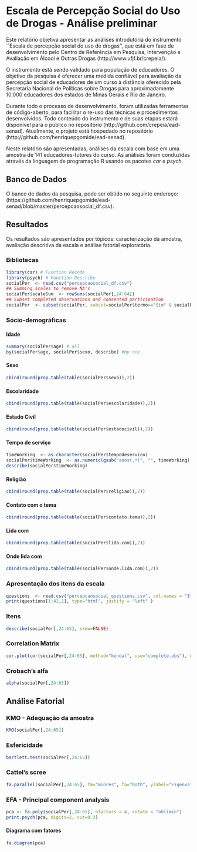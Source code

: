 Escala de Percepção Social do Uso de Drogas - Análise preliminar
========================================================

Este relatório objetiva apresentar as análises introdutória do instrumento ``Escala de percepção social do uso de drogas'', que está em fase de desenvolvimento pelo Centro de Referência em Pesquisa, Intervenção e Avaliação em Álcool e Outras Drogas (http://www.ufjf.br/crepeia/).

O instrumento está sendo validado para população de educadores. O objetivo da pesquisa é oferecer uma medida confiável para avaliação da percepção social de educadores de um curso à distância oferecido pela Secretaria Nacional de Políticas sobre Drogas para aproximadamente 10.000 educadores dos estados de Minas Gerais e Rio de Janeiro.

Durante todo o processo de desenvolvimento, foram utilizadas ferramentas de código-aberto, para facilitar o re-uso das técnicas e procedimentos desenvolvidos. Todo conteúdo do instrumento e de suas etapas estará disponível para o público no repositório (http://github.com/crepeia/ead-senad). Atualmente, o projeto está hospedado no repositório (http://github.com/henriquepgomide/ead-senad). 

Neste relatório são apresentadas, análises da escala com base em uma amostra de 141 educadores-tutores do curso. As análises foram conduzidas através da linguagem de programação R usando os pacotes *car* e *psych*. 

Banco de Dados
-------------------------

O banco de dados da pesquisa, pode ser obtido no seguinte endereço: (https://github.com/henriquepgomide/ead-senad/blob/master/percepcaosocial_df.csv).

Resultados
-------------------------

Os resultados são apresentados por tópicos: caracterização da amostra, avaliação descritiva da escala e análise fatorial exploratória.


### Bibliotecas
```r
library(car) # Function Recode
library(psych) # Function Describe
socialPer  <- read.csv("percepcaosocial_df.csv")
## Summing scales to remove NA's
socialPer$scaleSum  <- rowSums(socialPer[,24:64])
## Subset completed observations and consented participation
socialPer  <- subset(socialPer, subset=socialPer$termo=="Sim" & socialPer$estado=="Finalizadas" & !is.na(socialPer$scaleSum))
```

### Sócio-demográficas

#### Idade
```r
summary(socialPer$age) # all
by(socialPer$age, socialPer$sexo, describe) #by sex
```

#### Sexo
```r
cbind(round(prop.table(table(socialPer$sexo)),2))
```

#### Escolaridade
```r
cbind(round(prop.table(table(socialPer$escolaridade)),2))
```

#### Estado Civil
```r
cbind(round(prop.table(table(socialPer$estadocivil)),2))
```

#### Tempo de serviço
```r
timeWorking  <- as.character(socialPer$tempodeservico)
socialPer$timeWorking  <- as.numeric(gsub("anos(.*)", "", timeWorking)) 
describe(socialPer$timeWorking)
```

#### Religião
```r
cbind(round(prop.table(table(socialPer$religiao)),2)) 
```

#### Contato com o tema
```r
cbind(round(prop.table(table(socialPer$contato.tema)),2))  
```

#### Lida com
```r
cbind(round(prop.table(table(socialPer$lida.com)),2)) 
```

#### Onde lida com
```r
cbind(round(prop.table(table(socialPer$onde.lida.com)),2))
```


### Apresentação dos itens da escala 

```r
questions  <- read.csv("percepcaosocial_questions.csv", col.names = "Itens", header=FALSE)
print(questions[1:42,1], type="html", justify = "left" )
```

### Itens

```r
describe(socialPer[,24:65], skew=FALSE)
```


### Correlation Matrix
```r
cor.plot(cor(socialPer[,24:65], method="kendal", use="complete.obs"), numbers= TRUE)
```


### Crobach's alfa
```r
alpha(socialPer[,24:65])
```

Análise Fatorial
----------------------

### KMO - Adequação da amostra
```r
KMO(socialPer[,24:65])
```


### Esfericidade
```r
bartlett.test(socialPer[,24:65])
```

### Cattel's scree
```r
fa.parallel(socialPer[,24:65], fm="minres", fa="both", ylabel="Eigenvalues", show.legend=FALSE) # yields 4 components
```

### EFA - Principal component analysis

```r
pca <- fa.poly(socialPer[,24:65], nfactors = 4, rotate = "oblimin")
print.psych(pca, digits=2, cut=0.3)
```

#### Diagrama com fatores
```r
fa.diagram(pca)
```

